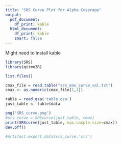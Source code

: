 ---
title: "SRS Curve Plot for Alpha Coverage"
output:
  pdf_document:
    df_print: kable
  html_document:
    df_print: kable
    smart: false
---
Might need to install kable

```{r generate srs curve}
library(SRS)
library(qiime2R)

list.files()

cmax_file = read.table("srs_max_curve_val.txt")
cmax <- as.numeric(cmax_file[1,1])

table = read_qza('table.qza')
just_table <- table$data

png('SRS_curve.png')
#srs_curve = SRScurve(just_table, cmax)
print(SRScurve(just_table, max.sample.size=cmax))
dev.off()

#Artifact.export_data(srs_curve,'srs')

```